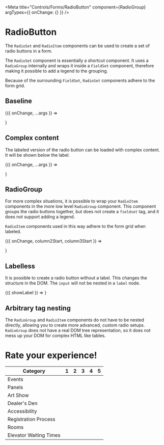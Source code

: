 

<Meta title="Controls/Forms/RadioButton" component={RadioGroup} argTypes={{ onChange: {} }} />

# RadioButton

The `RadioSet` and `RadioItem` components can be used to create a set of radio buttons in a form.

The `RadioSet` component is essentially a shortcut component. It uses a `RadioGroup` internally and
wraps it inside a `FieldSet` component, therefore making it possible to add a legend to the grouping.

Because of the surrounding `FieldSet`, `RadioSet` components adhere to the form grid.

## Baseline

<Canvas>
  <Story name="Baseline" args={{
    legend: 'Who is the best fox?',
    gridSpan: 10,
  }}>
    {({ onChange, ...args }) => <Form>
      <RadioSet name="popularity-contest" {...args}>
        <RadioItem value="robin-hood" label="Robin Hood" onChange={onChange}/>
        <RadioItem value="nick-wilde" label="Nick Wilde" onChange={onChange}/>
        <RadioItem value="fox-mccloud" label="Fox McCloud" onChange={onChange}/>
      </RadioSet>
    </Form>}
  </Story>
</Canvas>

<Controls of="Baseline" />

## Complex content

The labeled version of the radio button can be loaded with complex content. It will be shown below the label.

<Canvas>
  <Story name="Complex content" args={{
    label: 'Other:',
    checked: true,
  }}>
    {({ onChange, ...args }) => <Form>
      <RadioSet name="popularity-contest" {...args}>
        <RadioItem value="robin-hood" label="Robin Hood" onChange={onChange}/>
        <RadioItem value="nick-wilde" label="Nick Wilde" onChange={onChange}/>
        <RadioItem value="fox-mccloud" label="Fox McCloud" onChange={onChange}/>
        <RadioItem value="other" label="Other:" onChange={onChange}>
          <TextField/>
        </RadioItem>
      </RadioSet>
    </Form>}
  </Story>
</Canvas>

<Controls of="Complex content" />

## RadioGroup

For more complex situations, it is possible to wrap your `RadioItem` components in the more low level `RadioGroup`
component. This component groups the radio buttons together, but does not create a `fieldset` tag, and it does
not support adding a legend.

`RadioItem` components used in this way adhere to the form grid when labeled.

<Canvas>
  <Story name="RadioGroup" args={{
    column2Start: 3,
    column3Start: 6,
  }}>
    {({ onChange, column2Start, column3Start }) => <Form>
      <RadioGroup name="bodyparts">
        <RadioItem value="ears" label="Perky ears" onChange={onChange} gridSpan={column2Start} />
        <RadioItem value="paws" label="Beany paws" onChange={onChange} gridSpan={column3Start - column2Start}/>
        <RadioItem value="tails" label="Floofy tails" onChange={onChange} gridSpan={10 - column3Start}/>
      </RadioGroup>
    </Form>}
  </Story>
</Canvas>

<Controls of="RadioGroup" />

## Labelless

It is possible to create a radio button without a label. This changes the structure in the DOM. The `input` will not be nested in a `label` node.

<Canvas>
  <Story name="Labelless" args={{
    showLabel: true,
  }}>
    {({ showLabel }) => <RadioGroup name="example">
      <RadioItem value="example" label={showLabel ? 'Now you see me' : undefined}/>
    </RadioGroup>}
  </Story>
</Canvas>

<Controls of="Labelless" />

## Arbitrary tag nesting

The `RadioGroup` and `RadioItem` components do not have to be nested directly, allowing you to create more advanced, custom radio setups.
`RadioGroup` does not have a real DOM tree representation, so it does not mess up your DOM for complex HTML like tables.

<Canvas>
  <Story name="Advanced Setup">
    <h1>Rate your experience!</h1>
    <table>
      <thead>
        <tr>
          <th>Category</th>
          <th>1</th>
          <th>2</th>
          <th>3</th>
          <th>4</th>
          <th>5</th>
        </tr>
      </thead>
      <tbody>
        <RadioGroup name="events">
          <tr>
            <td>Events</td>
            <td><RadioItem value={1}/></td>
            <td><RadioItem value={2}/></td>
            <td><RadioItem value={3}/></td>
            <td><RadioItem value={4}/></td>
            <td><RadioItem value={5}/></td>
          </tr>
        </RadioGroup>
        <RadioGroup name="panels">
          <tr>
            <td>Panels</td>
            <td><RadioItem value={1}/></td>
            <td><RadioItem value={2}/></td>
            <td><RadioItem value={3}/></td>
            <td><RadioItem value={4}/></td>
            <td><RadioItem value={5}/></td>
          </tr>
        </RadioGroup>
        <RadioGroup name="art-show">
          <tr>
            <td>Art Show</td>
            <td><RadioItem value={1}/></td>
            <td><RadioItem value={2}/></td>
            <td><RadioItem value={3}/></td>
            <td><RadioItem value={4}/></td>
            <td><RadioItem value={5}/></td>
          </tr>
        </RadioGroup>
        <RadioGroup name="dealers-den">
          <tr>
            <td>Dealer's Den</td>
            <td><RadioItem value={1}/></td>
            <td><RadioItem value={2}/></td>
            <td><RadioItem value={3}/></td>
            <td><RadioItem value={4}/></td>
            <td><RadioItem value={5}/></td>
          </tr>
        </RadioGroup>
        <RadioGroup name="accessibility">
          <tr>
            <td>Accessibility</td>
            <td><RadioItem value={1}/></td>
            <td><RadioItem value={2}/></td>
            <td><RadioItem value={3}/></td>
            <td><RadioItem value={4}/></td>
            <td><RadioItem value={5}/></td>
          </tr>
        </RadioGroup>
        <RadioGroup name="registration-process">
          <tr>
            <td>Registration Process</td>
            <td><RadioItem value={1}/></td>
            <td><RadioItem value={2}/></td>
            <td><RadioItem value={3}/></td>
            <td><RadioItem value={4}/></td>
            <td><RadioItem value={5}/></td>
          </tr>
        </RadioGroup>
        <RadioGroup name="rooms">
          <tr>
            <td>Rooms</td>
            <td><RadioItem value={1}/></td>
            <td><RadioItem value={2}/></td>
            <td><RadioItem value={3}/></td>
            <td><RadioItem value={4}/></td>
            <td><RadioItem value={5}/></td>
          </tr>
        </RadioGroup>
        <RadioGroup name="elevator-waiting-times">
          <tr>
            <td>Elevator Waiting Times</td>
            <td><RadioItem value={1}/></td>
            <td><RadioItem value={2}/></td>
            <td><RadioItem value={3}/></td>
            <td><RadioItem value={4}/></td>
            <td><RadioItem value={5}/></td>
          </tr>
        </RadioGroup>
      </tbody>
    </table>
  </Story>
</Canvas>

